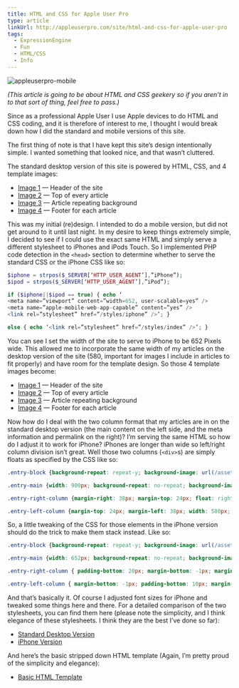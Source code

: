 ```yaml
---
title: HTML and CSS for Apple User Pro
type: article
linkUrl: http://appleuserpro.com/site/html-and-css-for-apple-user-pro
tags:
  - ExpressionEngine
  - Fun
  - HTML/CSS
  - Info
---
```


![appleuserpro-mobile](/assets/uploads/2011-11-12/appleuserpro-mobile.jpg)

_(This article is going to be about HTML and CSS geekery so if you aren’t in to that sort of thing, feel free to pass.)_

Since as a professional Apple User I use Apple devices to do HTML and CSS coding, and it is therefore of interest to me, I thought I would break down how I did the standard and mobile versions of this site.

The first thing of note is that I have kept this site’s design intentionally simple. I wanted something that looked nice, and that wasn’t cluttered.

The standard desktop version of this site is powered by HTML, CSS, and 4 template images:

-   [Image 1](/assets/template_01.png) — Header of the site
-   [Image 2](/assets/template_02.png) — Top of every article
-   [Image 3](/assets/template_03.png) — Article repeating background
-   [Image 4](/assets/template_04.png) — Footer for each article


This was my initial (re)design. I intended to do a mobile version, but did not get around to it until last night. In my desire to keep things extremely simple, I decided to see if I could use the exact same HTML and simply serve a different stylesheet to iPhones and iPods Touch. So I implemented PHP code detection in the `<head>` section to determine whether to serve the standard CSS or the iPhone CSS like so:

```php
$iphone = strpos($_SERVER[‘HTTP_USER_AGENT’],”iPhone”);
$ipod = strpos($_SERVER[‘HTTP_USER_AGENT’],”iPod”);

if ($iphone||$ipod == true) { echo ‘
<meta name=”viewport” content=”width=652, user-scalable=yes” />
<meta name=”apple-mobile-web-app-capable” content=”yes” />
<link rel=”stylesheet” href=”/styles/iphone” />’; }

else { echo ‘<link rel=”stylesheet” href=”/styles/index” />’; }
```

You can see I set the width of the site to serve to iPhone to be 652 Pixels wide. This allowed me to incorporate the same width of my articles on the desktop version of the site (580, important for images I include in articles to fit properly) and have room for the template design. So those 4 template images become:

-   [Image 1](/assets/template-iphone_01.png) — Header of the site
-   [Image 2](/assets/template-iphone_02.png) — Top of every article
-   [Image 3](/assets/template-iphone_03.png) — Article repeating background
-   [Image 4](/assets/template-iphone_04.png) — Footer for each article

Now how do I deal with the two column format that my articles are in on the standard desktop version (the main content on the left side, and the meta information and permalink on the right)? I’m serving the same HTML so how do I adjust it to work for iPhone? iPhones are longer than wide so left/right column division isn’t great. Well those two columns (`<div>`s) are simply floats as specified by the CSS like so:

```css
.entry-block {background-repeat: repeat-y; background-image: url(/assets/template_03.png); width: 900px; overflow: auto}

.entry-main {width: 900px; background-repeat: no-repeat; background-image: url(/assets/template_02.png); overflow: auto}

.entry-right-column {margin-right: 38px; margin-top: 24px; float: right; width: 210px;}

.entry-left-column {margin-top: 24px; margin-left: 38px; width: 580px; float: left;}
```

So, a little tweaking of the CSS for those elements in the iPhone version should do the trick to make them stack instead. Like so:

```css
.entry-block {background-repeat: repeat-y; background-image: url(/assets/template-iphone_03.png); width: 652px; overflow: hidden}

.entry-main {width: 652px; background-repeat: no-repeat; background-image: url(/assets/template-iphone_02.png); overflow: hidden}

.entry-right-column { padding-bottom: 20px; margin-bottom: -1px; margin-top: 10px; padding-left: 26px; padding-top: 12px; border-top-style: solid; border-top-width: 1px; margin-left: 38px; width: 550px;}

.entry-left-column { margin-bottom: -1px; padding-bottom: 10px; margin-left: 38px; margin-top: 24px; width: 570px;}
```

And that’s basically it. Of course I adjusted font sizes for iPhone and tweaked some things here and there. For a detailed comparison of the two stylesheets, you can find them here (please note the simplicity, and I think elegance of these stylesheets. I think they are the best I’ve done so far):

-   [Standard Desktop Version](/styles/index)
-   [iPhone Version](/styles/iphone)

And here’s the basic stripped down HTML template (Again, I’m pretty proud of the simplicity and elegance):

-   [Basic HTML Template](/assets/uploads/2011-11-12/basic-html-template.txt)
